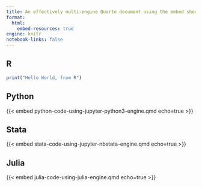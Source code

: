 ```yaml
---
title: An effectively multi-engine Quarto document using the embed shortcode
format:
  html:
    embed-resources: true
engine: knitr
notebook-links: false
---
```


::: {.panel-tabset}
## R

```r
print("Hello World, from R")
```

## Python

{{< embed python-code-using-jupyter-python3-engine.qmd echo=true >}}

## Stata

{{< embed stata-code-using-jupyter-nbstata-engine.qmd echo=true >}}

## Julia

{{< embed julia-code-using-julia-engine.qmd echo=true >}}

:::
